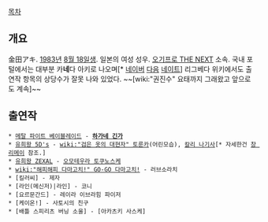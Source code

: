 [[목차]]

== 개요 ==
金田アキ. [[1983년]] [[8월 18일]]생. 일본의 여성 성우. [[오기프로 THE NEXT]] 소속.
국내 포털에서는 대부분 카'''네'''다 아키로 나오며[* [http://movie.naver.com/movie/bi/pi/basic.nhn?code=162250 네이버] [http://movie.daum.net/movieperson/Summary.do?personId=162981 다음] [http://ticket.movie.nate.com/movie_new/movie_actor_info.asp?m_id=M000070613&p_id=P000092162 네이트]] 리그베다 위키에서도 출연작 항목의 상당수가 잘못 나와 있었다. ~~[wiki:"권진수" 요태까지 그래왔고 앞으로도 계속]~~

== 출연작 ==
 * [[메탈 파이트 베이블레이드]] - '''[[하가네 긴가]]'''
 * [[유희왕 5D's]] - [[wiki:"검은 옷의 대현자" 토룬카]](어린모습), [[칼리 나기사]][* 자세한건 [[창 리메이]] 참조.]
 * [[유희왕 ZEXAL]] - [[오모테우라 토쿠노스케]]
 * [[wiki:"해피해피 다마고치!" GO-GO 다마고치!]] - 러브소라치
 * [킬러씨] - 제자
 * [라인(메신저)|라인] - 코니
 * [요르문간드] - 레이라 이브라힘 파이저
 * [케이온!] - 사토시의 친구
 * [배틀 스피리츠 버닝 소울] - [아카츠키 사스케]
